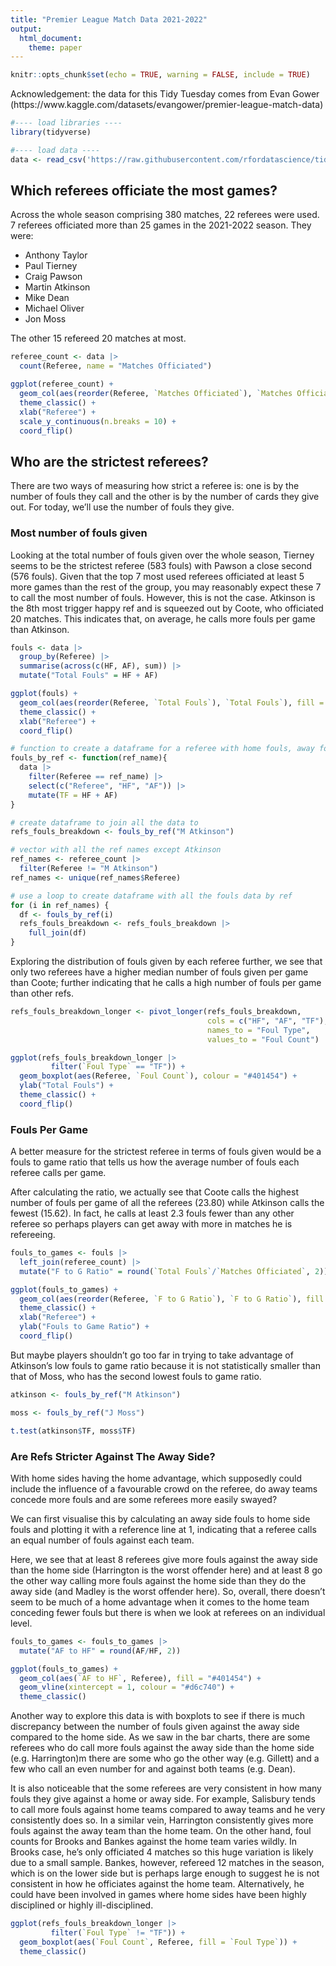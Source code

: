 ```yaml
---
title: "Premier League Match Data 2021-2022"
output: 
  html_document:
    theme: paper
---
```


```r
knitr::opts_chunk$set(echo = TRUE, warning = FALSE, include = TRUE)
```

Acknowledgement: the data for this Tidy Tuesday comes from Evan Gower (https://www.kaggle.com/datasets/evangower/premier-league-match-data)

```r
#---- load libraries ----
library(tidyverse)

#---- load data ----
data <- read_csv('https://raw.githubusercontent.com/rfordatascience/tidytuesday/master/data/2023/2023-04-04/soccer21-22.csv')
```

## Which referees officiate the most games?
Across the whole season comprising 380 matches, 22 referees were used. 7 referees officiated more than 25 games in the 2021-2022 season. They were:

* Anthony Taylor
* Paul Tierney
* Craig Pawson
* Martin Atkinson
* Mike Dean
* Michael Oliver
* Jon Moss

The other 15 refereed 20 matches at most.

```r
referee_count <- data |>
  count(Referee, name = "Matches Officiated") 
```
```r
ggplot(referee_count) +
  geom_col(aes(reorder(Referee, `Matches Officiated`), `Matches Officiated`), fill = "#401454") +
  theme_classic() +
  xlab("Referee") +
  scale_y_continuous(n.breaks = 10) +
  coord_flip()
```

## Who are the strictest referees?
There are two ways of measuring how strict a referee is: one is by the number of fouls they call and the other is by the number of cards they give out. For today, we'll use the number of fouls they give.

### Most number of fouls given
Looking at the total number of fouls given over the whole season, Tierney seems to be the strictest referee (583 fouls) with Pawson a close second (576 fouls). Given that the top 7 most used referees officiated at least 5 more games than the rest of the group, you may reasonably expect these 7 to call the most number of fouls. However, this is not the case. Atkinson is the 8th most trigger happy ref and is squeezed out by Coote, who officiated 20 matches. This indicates that, on average, he calls more fouls per game than Atkinson.
```r
fouls <- data |>
  group_by(Referee) |>
  summarise(across(c(HF, AF), sum)) |>
  mutate("Total Fouls" = HF + AF)
```
```r
ggplot(fouls) +
  geom_col(aes(reorder(Referee, `Total Fouls`), `Total Fouls`), fill = "#401454") +
  theme_classic() +
  xlab("Referee") +
  coord_flip()
```

```r
# function to create a dataframe for a referee with home fouls, away fouls and total fouls
fouls_by_ref <- function(ref_name){
  data |>
    filter(Referee == ref_name) |>
    select(c("Referee", "HF", "AF")) |>
    mutate(TF = HF + AF)
}

# create dataframe to join all the data to
refs_fouls_breakdown <- fouls_by_ref("M Atkinson")

# vector with all the ref names except Atkinson
ref_names <- referee_count |>
  filter(Referee != "M Atkinson")
ref_names <- unique(ref_names$Referee)

# use a loop to create dataframe with all the fouls data by ref
for (i in ref_names) {
  df <- fouls_by_ref(i)
  refs_fouls_breakdown <- refs_fouls_breakdown |>
    full_join(df)
}
```

Exploring the distribution of fouls given by each referee further, we see that only two referees have a higher median number of fouls given per game than Coote; further indicating that he calls a high number of fouls per game than other refs.
```r
refs_fouls_breakdown_longer <- pivot_longer(refs_fouls_breakdown, 
                                            cols = c("HF", "AF", "TF"),
                                            names_to = "Foul Type",
                                            values_to = "Foul Count")

ggplot(refs_fouls_breakdown_longer |>
         filter(`Foul Type` == "TF")) +
  geom_boxplot(aes(Referee, `Foul Count`), colour = "#401454") +
  ylab("Total Fouls") +
  theme_classic() +
  coord_flip()
```


### Fouls Per Game
A better measure for the strictest referee in terms of fouls given would be a fouls to game ratio that tells us how the average number of fouls each referee calls per game.

After calculating the ratio, we actually see that Coote calls the highest number of fouls per game of all the referees (23.80) while Atkinson calls the fewest (15.62). In fact, he calls at least 2.3 fouls fewer than any other referee so perhaps players can get away with more in matches he is refereeing.
```r
fouls_to_games <- fouls |>
  left_join(referee_count) |>
  mutate("F to G Ratio" = round(`Total Fouls`/`Matches Officiated`, 2))
```
```r
ggplot(fouls_to_games) +
  geom_col(aes(reorder(Referee, `F to G Ratio`), `F to G Ratio`), fill = "#401454") +
  theme_classic() +
  xlab("Referee") +
  ylab("Fouls to Game Ratio") +
  coord_flip()
```

But maybe players shouldn't go too far in trying to take advantage of Atkinson's low fouls to game ratio because it is not statistically smaller than that of Moss, who has the second lowest fouls to game ratio.
```r
atkinson <- fouls_by_ref("M Atkinson")

moss <- fouls_by_ref("J Moss")

t.test(atkinson$TF, moss$TF)
```

### Are Refs Stricter Against The Away Side?
With home sides having the home advantage, which supposedly could include the influence of a favourable crowd on the referee, do away teams concede more fouls and are some referees more easily swayed?

We can first visualise this by calculating an away side fouls to home side fouls and plotting it with a reference line at 1, indicating that a referee calls an equal number of fouls against each team.

Here, we see that at least 8 referees give more fouls against the away side than the home side (Harrington is the worst offender here) and at least 8 go the other way calling more fouls against the home side than they do the away side (and Madley is the worst offender here). So, overall, there doesn't seem to be much of a home advantage when it comes to the home team conceding fewer fouls but there is when we look at referees on an individual level.
```r
fouls_to_games <- fouls_to_games |>
  mutate("AF to HF" = round(AF/HF, 2))
```
```r
ggplot(fouls_to_games) +
  geom_col(aes(`AF to HF`, Referee), fill = "#401454") +
  geom_vline(xintercept = 1, colour = "#d6c740") +
  theme_classic()
```

Another way to explore this data is with boxplots to see if there is much discrepancy between the number of fouls given against the away side compared to the home side. As we saw in the bar charts, there are some referees who do call more fouls against the away side than the home side (e.g. Harrington)m there are some who go the other way (e.g. Gillett) and a few who call an even number for and against both teams (e.g. Dean).

It is also noticeable that the some referees are very consistent in how many fouls they give against a home or away side. For example, Salisbury tends to call more fouls against home teams compared to away teams and he very consistently does so. In a similar vein, Harrington consistently gives more fouls against the away team than the home team. On the other hand, foul counts for Brooks and Bankes against the home team varies wildly. In Brooks case, he's only officiated 4 matches so this huge variation is likely due to a small sample. Bankes, however, refereed 12 matches in the season, which is on the lower side but is perhaps large enough to suggest he is not consistent in how he officiates against the home team. Alternatively, he could have been involved in games where home sides have been highly disciplined or highly ill-disciplined.
```r
ggplot(refs_fouls_breakdown_longer |>
         filter(`Foul Type` != "TF")) +
  geom_boxplot(aes(`Foul Count`, Referee, fill = `Foul Type`)) +
  theme_classic()
```
